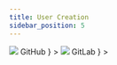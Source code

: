 ```yaml
---
title: User Creation
sidebar_position: 5
---
```


<Tabs groupId="git_provider" defaultValue="github" queryString>
    <TabItem
      attributes={{className: styles.github}}
      value="github"
      label={
        <div className="git-tab">
          <img src="https://assets.kubefirst.com/console/github.svg" />
          <span>GitHub</span>
        </div>
      }
    >
      <GitHubUserCreation />
    </TabItem>
    <TabItem
      value="gitlab"
      attributes={{className: styles.gitlab}}
      label={
        <div className="git-tab">
          <img src="https://assets.kubefirst.com/console/gitlab.svg" />
          <span>GitLab</span>
        </div>
      }
    >
      <GitLabUserCreation />
    </TabItem>
</Tabs>
